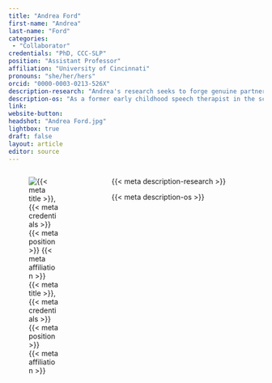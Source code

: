 ```yaml
---
title: "Andrea Ford"
first-name: "Andrea"
last-name: "Ford"
categories:
 - "Collaborator"
credentials: "PhD, CCC-SLP"
position: "Assistant Professor"
affiliation: "University of Cincinnati"
pronouns: "she/her/hers"
orcid: "0000-0003-0213-526X"
description-research: "Andrea's research seeks to forge genuine partnerships between educators and researchers to drive the use of evidence-based communication strategies that enhance communication skills in young children with language delays and disabilities. Additionally, Andrea is focused on ensuring the reliability of our outcome measurements by applying generalizability theory, aiming to produce robust, consistent data that support intervention effectiveness."
description-os: "As a former early childhood speech therapist in the schools, Andrea is passionate about making her work—and that of others—openly available and accessible for everyone to use."
link: 
website-button:
headshot: "Andrea Ford.jpg"
lightbox: true
draft: false
layout: article
editor: source
---
```


:::::: columns
::: {.column width="30%"}
![{{< meta title >}}, {{< meta credentials >}}<br>{{< meta position >}}<br>{{< meta affiliation >}}]({{< meta headshot >}})
:::

::: {.column width="5%"}
:::

::: {.column width="65%"}
{{< meta description-research >}}

{{< meta description-os >}}
:::
::::::
